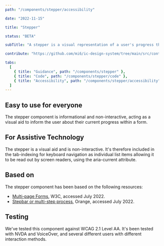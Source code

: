 ```yaml
---
path: "/components/stepper/accessibility"

date: "2022-11-15"

title: "Stepper"

status: "BETA"

subTitle: "A stepper is a visual representation of a user's progress through a predefined set of steps in a linear process."

contribute: "https://github.com/mi6/ic-design-system/tree/main/src/content/structured/components/stepper.mdx"

tabs:
  [
    { title: "Guidance", path: "/components/stepper" },
    { title: "Code", path: "/components/stepper/code" },
    { title: "Accessibility", path: "/components/stepper/accessibility" },
  ]
---
```


## Easy to use for everyone

The stepper component is informational and non-interactive, acting as a visual aid to inform the user about their current progress within a form.

## For Assistive Technology

The stepper is a visual aid and is non-interactive. It's therefore included in the tab-indexing for keyboard navigation as individual list items allowing it to be read out by screen readers, using the aria-current attribute.

## Based on

The stepper component has been based on the following resources:

- [Multi-page Forms](https://www.w3.org/WAI/tutorials/forms/multi-page/), W3C, accessed July 2022.
- [Stepbar or multi-step process](https://a11y-guidelines.orange.com/en/web/components-examples/stepbar/), Orange, accessed July 2022.

## Testing

We've tested this component against WCAG 2.1 Level AA. It's been tested with NVDA and VoiceOver, and several different users with different interaction methods.
